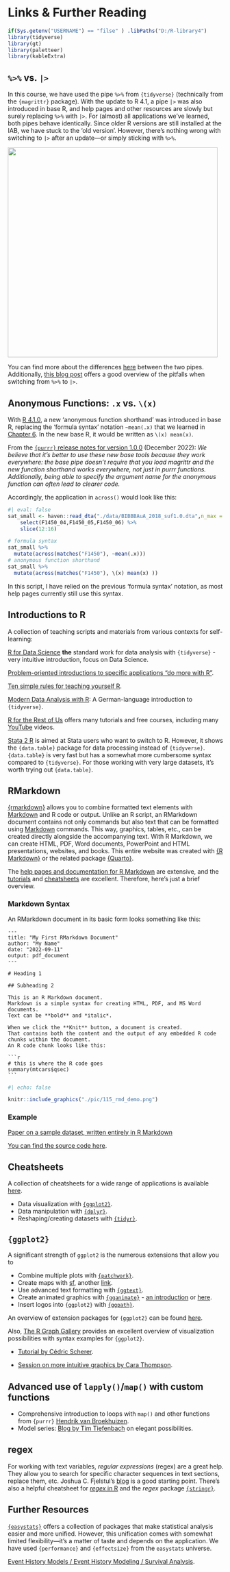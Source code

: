 # Links & Further Reading {.unnumbered}

```r
if(Sys.getenv("USERNAME") == "filse" ) .libPaths("D:/R-library4") 
library(tidyverse)
library(gt)
library(paletteer)
library(kableExtra)
```

## `%>%` vs. `|>`

In this course, we have used the pipe `%>%` from `{tidyverse}` (technically from the `{magrittr}` package). With the update to R 4.1, a pipe `|>` was also introduced in base R, and help pages and other resources are slowly but surely replacing `%>%` with `|>`. For (almost) all applications we've learned, both pipes behave identically. Since older R versions are still installed at the IAB, we have stuck to the 'old version'. However, there's nothing wrong with switching to `|>` after an update—or simply sticking with `%>%`.

![](./pic/pipe.png){width="490"}

You can find more about the differences [here](https://r4ds.hadley.nz/workflow-pipes.html#vs) between the two pipes.
Additionally, [this blog post](https://kpress.dev/blog/2022-06-19-replacing-the-magrittr-pipe-with-native-r-pipe/) offers a good overview of the pitfalls when switching from `%>%` to `|>`.

## Anonymous Functions: `.x` vs. `\(x)` {#anonymfun}

With [R 4.1.0](https://towardsdatascience.com/the-new-pipe-and-anonymous-function-syntax-in-r-54d98861014c), a new 'anonymous function shorthand' was introduced in base R, replacing the 'formula syntax' notation `~mean(.x)` that we learned in [Chapter 6](#06_data_wrangle2). In the new base R, it would be written as `\(x) mean(x)`.

From the [`{purrr}` release notes for version 1.0.0](https://www.tidyverse.org/blog/2022/12/purrr-1-0-0/#documentation) (December 2022):
*We believe that it’s better to use these new base tools because they work everywhere: the base pipe doesn’t require that you load magrittr and the new function shorthand works everywhere, not just in purrr functions. Additionally, being able to specify the argument name for the anonymous function can often lead to clearer code.*

Accordingly, the application in `across()` would look like this:

```r
#| eval: false
sat_small <- haven::read_dta("./data/BIBBBAuA_2018_suf1.0.dta",n_max = 16) %>% 
    select(F1450_04,F1450_05,F1450_06) %>% 
    slice(12:16)

# formula syntax
sat_small %>% 
  mutate(across(matches("F1450"), ~mean(.x)))
# anonymous function shorthand
sat_small %>% 
  mutate(across(matches("F1450"), \(x) mean(x) ))
```

In this script, I have relied on the previous 'formula syntax' notation, as most help pages currently still use this syntax.

## Introductions to R

A collection of teaching scripts and materials from various contexts for self-learning:

[R for Data Science](https://r4ds.had.co.nz/) **the** standard work for data analysis with `{tidyverse}` - very intuitive introduction, focus on Data Science.

[Problem-oriented introductions to specific applications "do more with R"](https://www.infoworld.com/article/3411819/do-more-with-r-video-tutorials.html).

[Ten simple rules for teaching yourself R](https://journals.plos.org/ploscompbiol/article?id=10.1371/journal.pcbi.1010372).

[Modern Data Analysis with R](https://link.springer.com/book/10.1007/978-3-658-21587-3): A German-language introduction to `{tidyverse}`.

[R for the Rest of Us](https://rfortherestofus.com/) offers many tutorials and free courses, including many [YouTube](https://www.youtube.com/channel/UCSoUNu8x-HblqqOK_EwdZGw) videos.

[Stata 2 R](https://stata2r.github.io/) is aimed at Stata users who want to switch to R. However, it shows the `{data.table}` package for data processing instead of `{tidyverse}`. `{data.table}` is very fast but has a somewhat more cumbersome syntax compared to `{tidyverse}`. For those working with very large datasets, it's worth trying out `{data.table}`.

## RMarkdown

[{rmarkdown}](https://rmarkdown.rstudio.com/) allows you to combine formatted text elements with [Markdown](https://www.markdownguide.org/cheat-sheet/) and R code or output. Unlike an R script, an RMarkdown document contains not only commands but also text that can be formatted using [Markdown](https://www.markdownguide.org/cheat-sheet/) commands. This way, graphics, tables, etc., can be created directly alongside the accompanying text. With R Markdown, we can create HTML, PDF, Word documents, PowerPoint and HTML presentations, websites, and books. This entire website was created with [{R Markdown}](https://bookdown.org/yihui/rmarkdown-cookbook/) or the related package [{Quarto}](www.quarto.org/).

The [help pages and documentation for R Markdown](https://rmarkdown.rstudio.com/) are extensive, and the [tutorials](https://rmarkdown.rstudio.com/lesson-1.html) and [cheatsheets](https://rmarkdown.rstudio.com/lesson-15.html) are excellent. Therefore, here's just a brief overview.

### Markdown Syntax

An RMarkdown document in its basic form looks something like this:

````verbatim
---
title: "My First RMarkdown Document"
author: "My Name"
date: "2022-09-11"
output: pdf_document
---
  
# Heading 1

## Subheading 2

This is an R Markdown document. 
Markdown is a simple syntax for creating HTML, PDF, and MS Word documents. 
Text can be **bold** and *italic*. 

When we click the **Knit** button, a document is created.
That contains both the content and the output of any embedded R code chunks within the document. 
An R code chunk looks like this:

```r
# this is where the R code goes
summary(mtcars$qsec)
```

```` 

```r
#| echo: false

knitr::include_graphics("./pic/115_rmd_demo.png")
```

### Example

[Paper on a sample dataset, written entirely in R Markdown](https://allisonhorst.github.io/penguins_paper_distill/rjarticle/penguins.html)  

[You can find the source code here](https://github.com/allisonhorst/penguins_paper_distill/blob/46342ebf450dfdb49741ae9f7059c6e3c266af70/rjarticle/penguins.Rmd).

## Cheatsheets

A collection of cheatsheets for a wide range of applications is available [here](https://www.rstudio.com/resources/cheatsheets/).

+ Data visualization with [`{ggplot2}`](https://raw.githubusercontent.com/rstudio/cheatsheets/main/data-visualization.pdf).
+ Data manipulation with [`{dplyr}`](https://raw.githubusercontent.com/rstudio/cheatsheets/main/data-transformation.pdf).
+ Reshaping/creating datasets with [`{tidyr}`](https://raw.githubusercontent.com/rstudio/cheatsheets/main/tidyr.pdf).

## `{ggplot2}`

A significant strength of `ggplot2` is the numerous extensions that allow you to

+ Combine multiple plots with [`{patchwork}`](https://github.com/thomasp85/patchwork#patchwork).
+ Create maps with [sf](https://oliviergimenez.github.io/intro_spatialR/#1), another [link](https://ourcodingclub.github.io/tutorials/dataviz-beautification-synthesis/).
+ Use advanced text formatting with [`{ggtext}`](https://wilkelab.org/ggtext/).
+ Create animated graphics with [`{gganimate}`](https://gganimate.com/) - [an introduction](https://goodekat.github.io/presentations/2019-isugg-gganimate-spooky/slides.html) or [here](https://rpubs.com/bradyrippon/929572).
+ Insert logos into `{ggplot2}` with [`{ggpath}`](https://mrcaseb.github.io/ggpath/).

An overview of extension packages for `{ggplot2}` can be found [here](https://exts.ggplot2.tidyverse.org/gallery/).

Also, [The R Graph Gallery](https://r-graph-gallery.com/) provides an excellent overview of visualization possibilities with syntax examples for `{ggplot2}`.

+ [Tutorial by Cédric Scherer](https://cedricscherer.netlify.app/2019/08/05/a-ggplot2-tutorial-for-beautiful-plotting-in-r/).

+ [Session on more intuitive graphics by Cara Thompson](https://www.youtube.com/watch?v=_indbXPXUw8).

## Advanced use of `lapply()`/`map()` with custom functions {#purrr}

+ Comprehensive introduction to loops with `map()` and other functions from `{purrr}` [Hendrik van Broekhuizen](https://hendrikvanb.gitlab.io/slides/purrr_beyond_map.html#1).
+ Model series: [Blog by Tim Tiefenbach](https://tim-tiefenbach.de/post/2023-dplyr-many-models/) on elegant possibilities.

## regex

For working with text variables, *regular expressions* (regex) are a great help. 
They allow you to search for specific character sequences in text sections, replace them, etc.
Joshua C. Fjelstul's [blog](https://jfjelstul.github.io/regular-expressions-tutorial/) is a good starting point.
There's also a helpful cheatsheet for [*regex* in R](https://raw.githubusercontent.com/rstudio/cheatsheets/main/regex.pdf) and the *regex* package [`{stringr}`](https://raw.githubusercontent.com/rstudio/cheatsheets/main/strings.pdf).

## Further Resources

[`{easystats}`](https://github.com/easystats/easystats#easystats-framework-for-easy-statistical-modeling-visualization-and-reporting) offers a collection of packages that make statistical analysis easier and more unified. However, this unification comes with somewhat limited flexibility—it's a matter of taste and depends on the application. We have used `{performance}` and `{effectsize}` from the `easystats` universe.

[Event History Models / Event History Modeling / Survival Analysis](https://www.emilyzabor.com/tutorials/survival_analysis_in_r_tutorial.html).